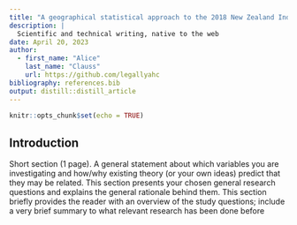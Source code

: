```yaml
---
title: "A geographical statistical approach to the 2018 New Zealand Index of Multiple Deprevation"
description: | 
  Scientific and technical writing, native to the web
date: April 20, 2023
author:
  - first_name: "Alice"
    last_name: "Clauss"
    url: https://github.com/legallyahc
bibliography: references.bib
output: distill::distill_article
---
```


```r
knitr::opts_chunk$set(echo = TRUE)
```

## Introduction
Short section (1 page). A general statement about which variables you are investigating and how/why existing theory (or your own ideas) predict that they may be related. This section presents your chosen general research questions and explains the general rationale behind them. This section briefly provides the reader with an overview of the study questions; include a very brief summary to what relevant research has been done before

##

